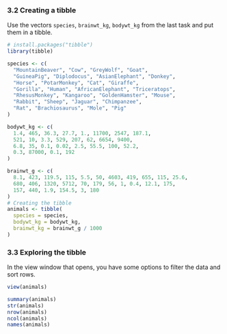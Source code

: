 ### 3.2 Creating a tibble

Use the vectors `species`, `brainwt_kg`, `bodywt_kg` from the last task and put them in a tibble.

```r
# install.packages("tibble")
library(tibble)

species <- c(
  "MountainBeaver", "Cow", "GreyWolf", "Goat",
  "GuineaPig", "Diplodocus", "AsianElephant", "Donkey",
  "Horse", "PotarMonkey", "Cat", "Giraffe",
  "Gorilla", "Human", "AfricanElephant", "Triceratops",
  "RhesusMonkey", "Kangaroo", "GoldenHamster", "Mouse",
  "Rabbit", "Sheep", "Jaguar", "Chimpanzee",
  "Rat", "Brachiosaurus", "Mole", "Pig"
)

bodywt_kg <- c(
  1.4, 465, 36.3, 27.7, 1., 11700, 2547, 187.1,
  521, 10, 3.3, 529, 207, 62, 6654, 9400,
  6.8, 35, 0.1, 0.02, 2.5, 55.5, 100, 52.2,
  0.3, 87000, 0.1, 192
)

brainwt_g <- c(
  8.1, 423, 119.5, 115, 5.5, 50, 4603, 419, 655, 115, 25.6,
  680, 406, 1320, 5712, 70, 179, 56, 1, 0.4, 12.1, 175,
  157, 440, 1.9, 154.5, 3, 180
)
# Creating the tibble 
animals <- tibble(
  species = species,
  bodywt_kg = bodywt_kg,
  brainwt_kg = brainwt_g / 1000
)
```


### 3.3 Exploring the tibble

In the view window that opens, you have some options to filter the data and sort rows.

```r
view(animals)
```

```r
summary(animals)
str(animals)
nrow(animals)
ncol(animals)
names(animals)
```
